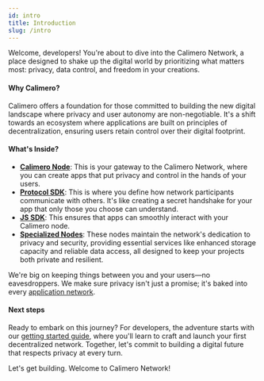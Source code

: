 ```yaml
---
id: intro
title: Introduction
slug: /intro
---
```


Welcome, developers! You're about to dive into the Calimero Network, a place designed to shake up the digital world by prioritizing what matters most: privacy, data control, and freedom in your creations.

#### Why Calimero?

Calimero offers a foundation for those committed to building the new digital landscape where privacy and user autonomy are non-negotiable. It's a shift towards an ecosystem where applications are built on principles of decentralization, ensuring users retain control over their digital footprint.

#### What's Inside?
- **[Calimero Node](/docs/client-node)**: This is your gateway to the Calimero Network, where you can create apps that put privacy and control in the hands of your users.
- **[Protocol SDK](/docs/protocol-sdk)**: This is where you define how network participants communicate with others. It's like creating a secret handshake for your app that only those you choose can understand.
- **[JS SDK](/docs/js-sdk)**: This ensures that apps can smoothly interact with your Calimero node.
- **[Specialized Nodes](/docs/specialize-cluster)**: These nodes maintain the network's dedication to privacy and security, providing essential services like enhanced storage capacity and reliable data access, all designed to keep your projects both private and resilient.

We're big on keeping things between you and your users—no eavesdroppers. We make sure privacy isn't just a promise; it's baked into every [application network](/docs/application-network).

#### Next steps

Ready to embark on this journey? For developers, the adventure starts with our [getting started guide](/docs/getting-started), where you'll learn to craft and launch your first decentralized network. Together, let's commit to building a digital future that respects privacy at every turn.

Let's get building. Welcome to Calimero Network!